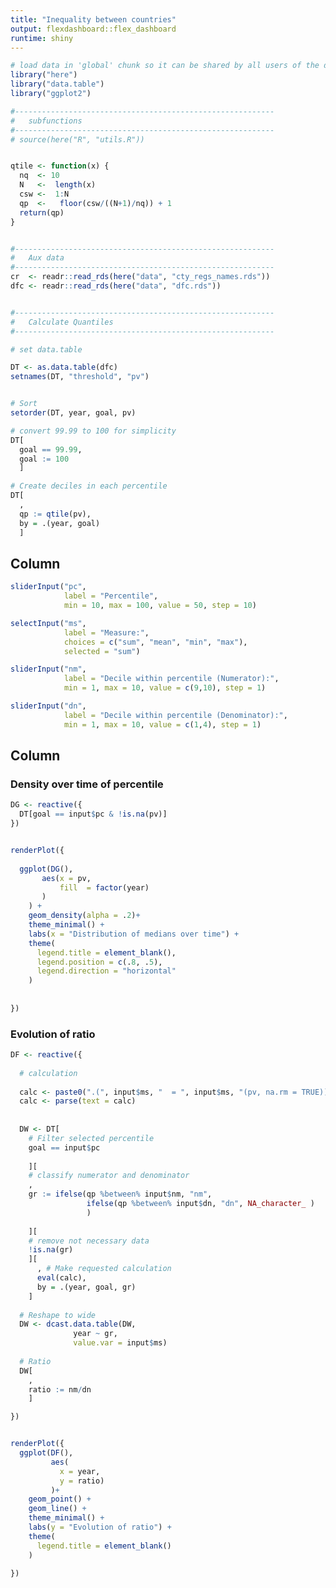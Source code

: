 ```yaml
---
title: "Inequality between countries"
output: flexdashboard::flex_dashboard
runtime: shiny
---
```


```r
# load data in 'global' chunk so it can be shared by all users of the dashboard
library("here")
library("data.table")
library("ggplot2")

#----------------------------------------------------------
#   subfunctions
#----------------------------------------------------------
# source(here("R", "utils.R"))


qtile <- function(x) {
  nq  <- 10
  N   <-  length(x)
  csw <-  1:N
  qp  <-   floor(csw/((N+1)/nq)) + 1
  return(qp)
}


#----------------------------------------------------------
#   Aux data
#----------------------------------------------------------
cr  <- readr::read_rds(here("data", "cty_regs_names.rds"))
dfc <- readr::read_rds(here("data", "dfc.rds"))


#----------------------------------------------------------
#   Calculate Quantiles
#----------------------------------------------------------

# set data.table

DT <- as.data.table(dfc)
setnames(DT, "threshold", "pv")


# Sort
setorder(DT, year, goal, pv)

# convert 99.99 to 100 for simplicity
DT[
  goal == 99.99,
  goal := 100
  ]

# Create deciles in each percentile
DT[
  ,
  qp := qtile(pv),
  by = .(year, goal)
  ]

```

Column {.sidebar}
-----------------------------------------------------------------------

```r
sliderInput("pc", 
            label = "Percentile",
            min = 10, max = 100, value = 50, step = 10)

selectInput("ms", 
            label = "Measure:",
            choices = c("sum", "mean", "min", "max"),
            selected = "sum")

sliderInput("nm", 
            label = "Decile within percentile (Numerator):",
            min = 1, max = 10, value = c(9,10), step = 1)

sliderInput("dn", 
            label = "Decile within percentile (Denominator):",
            min = 1, max = 10, value = c(1,4), step = 1)


```

Column {data-width=350}
-----------------------------------------------------------------------

### Density over time of percentile 

```r

DG <- reactive({
  DT[goal == input$pc & !is.na(pv)]
})


renderPlot({
  
  ggplot(DG(),
       aes(x = pv,
           fill  = factor(year)
       )
    ) +
    geom_density(alpha = .2)+
    theme_minimal() +
    labs(x = "Distribution of medians over time") +
    theme(
      legend.title = element_blank(),
      legend.position = c(.8, .5),
      legend.direction = "horizontal"
    )
  
   
})

```

### Evolution of ratio 

```r

DF <- reactive({
  
  # calculation
  
  calc <- paste0(".(", input$ms, "  = ", input$ms, "(pv, na.rm = TRUE))")
  calc <- parse(text = calc)
  
  
  DW <- DT[
    # Filter selected percentile
    goal == input$pc
  
    ][
    # classify numerator and denominator
    ,
    gr := ifelse(qp %between% input$nm, "nm",
                 ifelse(qp %between% input$dn, "dn", NA_character_ )
                 )
  
    ][
    # remove not necessary data
    !is.na(gr)
    ][
      , # Make requested calculation
      eval(calc),
      by = .(year, goal, gr)
    ]
  
  # Reshape to wide
  DW <- dcast.data.table(DW,
              year ~ gr,
              value.var = input$ms)
  
  # Ratio
  DW[
    ,
    ratio := nm/dn
    ]

})


renderPlot({
  ggplot(DF(),
         aes(
           x = year,
           y = ratio)
         )+
    geom_point() +
    geom_line() +
    theme_minimal() +
    labs(y = "Evolution of ratio") +
    theme(
      legend.title = element_blank()
    )

})





```

